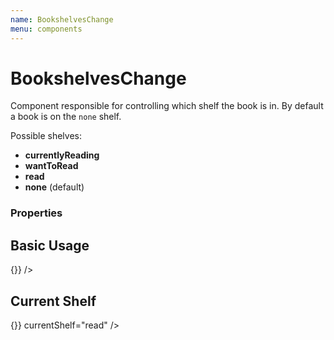 ```yaml
---
name: BookshelvesChange
menu: components
---
```



# BookshelvesChange

Component responsible for controlling which shelf the book is in.
By default a book is on the `none` shelf.

Possible shelves:
- **currentlyReading**
- **wantToRead**
- **read**
- **none** (default)

### Properties

<PropsTable of={BookshelvesChange} />

## Basic Usage

<Playground>
  <BookshelvesChange update={() => {}} />
</Playground>

## Current Shelf

<Playground>
  <BookshelvesChange update={() => {}} currentShelf="read" />
</Playground>
